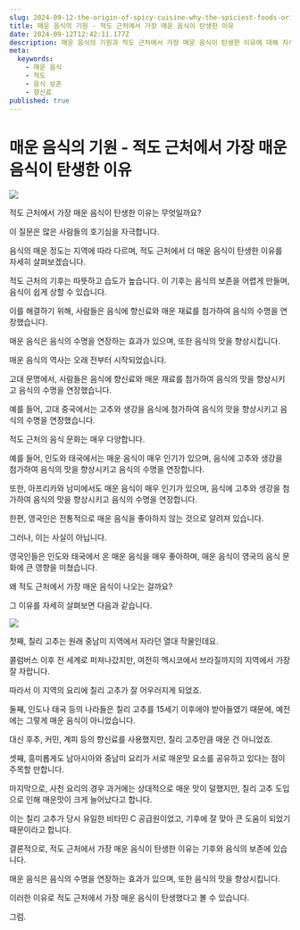 ```yaml
---
slug: 2024-09-12-the-origin-of-spicy-cuisine-why-the-spiciest-foods-originated-near-the-equator
title: 매운 음식의 기원 - 적도 근처에서 가장 매운 음식이 탄생한 이유
date: 2024-09-12T12:42:11.177Z
description: 매운 음식의 기원과 적도 근처에서 가장 매운 음식이 탄생한 이유에 대해 자세히 살펴봅니다.
meta:
  keywords:
    - 매운 음식
    - 적도
    - 음식 보존
    - 향신료
published: true
---
```


# 매운 음식의 기원 - 적도 근처에서 가장 매운 음식이 탄생한 이유

![](https://blogger.googleusercontent.com/img/a/AVvXsEjxsH7q-MekUWNHNh_4TINrJbpyJ7AK3YZqIHGsmGjajuV5JwQmjFW9ti5licY1Fwf8xeTxeMi_2nnob2rGEkfTWE6aoF40g4HXYbdm3-TX7WqmVODdK0MVgnaOWiTlmJhuC5MYx6Y0RMDnNkwXKOaECfe4_oICmmgTqr_UAZEtCUddDnRsT6JZzbaCFZA)

적도 근처에서 가장 매운 음식이 탄생한 이유는 무엇일까요?

이 질문은 많은 사람들의 호기심을 자극합니다.

음식의 매운 정도는 지역에 따라 다르며, 적도 근처에서 더 매운 음식이 탄생한 이유를 자세히 살펴보겠습니다.

적도 근처의 기후는 따뜻하고 습도가 높습니다. 이 기후는 음식의 보존을 어렵게 만들며, 음식이 쉽게 상할 수 있습니다.

이를 해결하기 위해, 사람들은 음식에 향신료와 매운 재료를 첨가하여 음식의 수명을 연장했습니다.

매운 음식은 음식의 수명을 연장하는 효과가 있으며, 또한 음식의 맛을 향상시킵니다.

매운 음식의 역사는 오래 전부터 시작되었습니다.

고대 문명에서, 사람들은 음식에 향신료와 매운 재료를 첨가하여 음식의 맛을 향상시키고 음식의 수명을 연장했습니다. 

예를 들어, 고대 중국에서는 고추와 생강을 음식에 첨가하여 음식의 맛을 향상시키고 음식의 수명을 연장했습니다.

적도 근처의 음식 문화는 매우 다양합니다.

예를 들어, 인도와 태국에서는 매운 음식이 매우 인기가 있으며, 음식에 고추와 생강을 첨가하여 음식의 맛을 향상시키고 음식의 수명을 연장합니다.

또한, 아프리카와 남미에서도 매운 음식이 매우 인기가 있으며, 음식에 고추와 생강을 첨가하여 음식의 맛을 향상시키고 음식의 수명을 연장합니다.

한편, 영국인은 전통적으로 매운 음식을 좋아하지 않는 것으로 알려져 있습니다.

그러나, 이는 사실이 아닙니다.

영국인들은 인도와 태국에서 온 매운 음식을 매우 좋아하며, 매운 음식이 영국의 음식 문화에 큰 영향을 미쳤습니다.

왜 적도 근처에서 가장 매운 음식이 나오는 걸까요?

그 이유를 자세히 살펴보면 다음과 같습니다.

![](https://blogger.googleusercontent.com/img/a/AVvXsEjicp_GYTIfepEQyzap6bhFiLblCe04KHbEXJ5rxSf8rXCxe6LDfRPe5ozjcqIGJHw-8hf26VWJzS6jZuzy1SPnIiPfpIpRJASChA3Xx03SowQ9sWdLuTSRpb5NtAlR5K7VIzeSh972lxh8sVE5lzxTV7KtIu-pWM_Nz6fbeCTtmRCahpVGb6OV4sv3AYc)

첫째, 칠리 고추는 원래 중남미 지역에서 자라던 열대 작물인데요.

콜럼버스 이후 전 세계로 퍼져나갔지만, 여전히 멕시코에서 브라질까지의 지역에서 가장 잘 자랍니다.

따라서 이 지역의 요리에 칠리 고추가 잘 어우러지게 되었죠.

둘째, 인도나 태국 등의 나라들은 칠리 고추를 15세기 이후에야 받아들였기 때문에, 예전에는 그렇게 매운 음식이 아니었습니다.

대신 후추, 커민, 계피 등의 향신료를 사용했지만, 칠리 고추만큼 매운 건 아니었죠.

셋째, 흥미롭게도 남아시아와 중남미 요리가 서로 매운맛 요소를 공유하고 있다는 점이 주목할 만합니다.

마지막으로, 사천 요리의 경우 과거에는 상대적으로 매운 맛이 덜했지만, 칠리 고추 도입으로 인해 매운맛이 크게 늘어났다고 합니다.

이는 칠리 고추가 당시 유일한 비타민 C 공급원이었고, 기후에 잘 맞아 큰 도움이 되었기 때문이라고 합니다.

결론적으로, 적도 근처에서 가장 매운 음식이 탄생한 이유는 기후와 음식의 보존에 있습니다.

매운 음식은 음식의 수명을 연장하는 효과가 있으며, 또한 음식의 맛을 향상시킵니다.

이러한 이유로 적도 근처에서 가장 매운 음식이 탄생했다고 볼 수 있습니다.

그럼.
